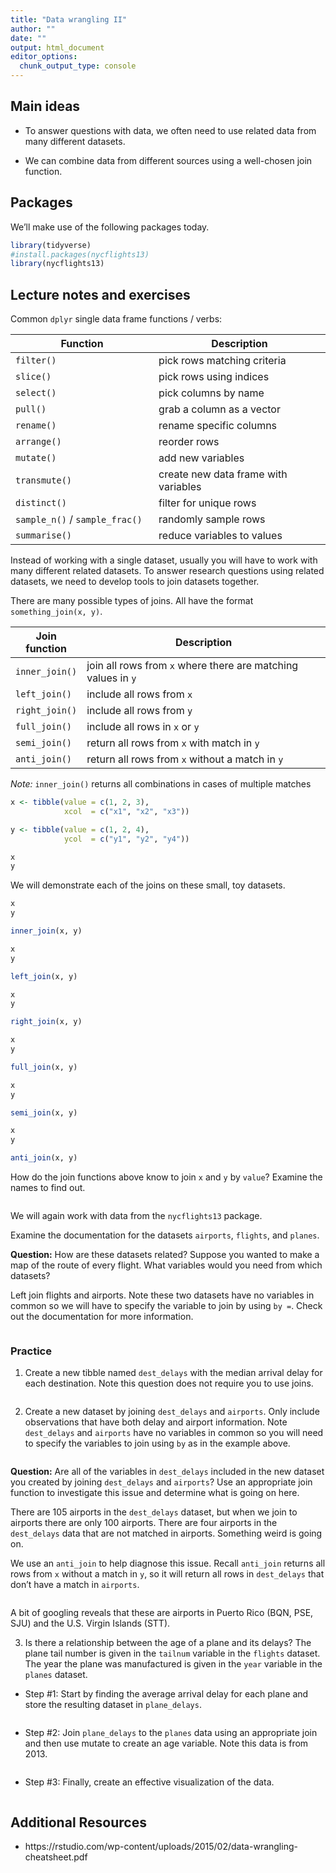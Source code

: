 ```yaml
---
title: "Data wrangling II"
author: ""
date: ""
output: html_document
editor_options: 
  chunk_output_type: console
---
```


## Main ideas

- To answer questions with data, we often need to use related data from many 
  different datasets.
  
- We can combine data from different sources using a well-chosen join function.

## Packages

We'll make use of the following packages today.

```r
library(tidyverse)
#install.packages(nycflights13)
library(nycflights13)  
```

## Lecture notes and exercises

Common `dplyr` single data frame functions / verbs:

| Function                       | Description                          |
|--------------------------------|--------------------------------------|
| `filter()`                     | pick rows matching criteria          |
| `slice()`                      | pick rows using indices              |
| `select()`                     | pick columns by name                 |
| `pull()`                       | grab a column as a vector            |
| `rename()`                     | rename specific columns              |
| `arrange()`                    | reorder rows                         |
| `mutate()`                     | add new variables                    |
| `transmute()`                  | create new data frame with variables |
| `distinct()`                   | filter for unique rows               |
| `sample_n()` / `sample_frac()` | randomly sample rows                 |
| `summarise()`                  | reduce variables to values           |

Instead of working with a single dataset, usually you will have to work with 
many different related datasets. To answer research questions using related 
datasets, we need to develop tools to join datasets together.

There are many possible types of joins. All have the format 
`something_join(x, y)`.

|  Join function | Description                                                  |
|----------------|--------------------------------------------------------------|
| `inner_join()` | join all rows from `x` where there are matching values in `y`|
|  `left_join()` | include all rows from `x`                                    |
| `right_join()` | include all rows from `y`                                    |
|  `full_join()` | include all rows in `x` or `y`                               |
|  `semi_join()` | return all rows from `x` with match in `y`                   |
|  `anti_join()` | return all rows from `x` without a match in `y`              |

*Note:* `inner_join()` returns all combinations in cases of multiple matches      

```r
x <- tibble(value = c(1, 2, 3),
            xcol  = c("x1", "x2", "x3"))

y <- tibble(value = c(1, 2, 4),
            ycol  = c("y1", "y2", "y4"))

x
y
```

We will demonstrate each of the joins on these small, toy datasets.

```r
x
y

inner_join(x, y)
```


```r
x
y

left_join(x, y)
```


```r
x
y

right_join(x, y)
```


```r
x
y

full_join(x, y)
```


```r
x
y

semi_join(x, y)
```

```r
x
y

anti_join(x, y)
```

How do the join functions above know to join `x` and `y` by `value`? Examine the
names to find out.

```r


```

We will again work with data from the `nycflights13` package.

Examine the documentation for the datasets `airports`, `flights`, and `planes`.

**Question:** How are these datasets related? Suppose you wanted to make a map
of the route of every flight. What variables would you need from which 
datasets?

Left join flights and airports. Note these two datasets have no variables in 
common so we will have to specify the variable to join by using `by = `. 
Check out the documentation for more information.

```r

```

### Practice

(1) Create a new tibble named `dest_delays` with the median arrival delay for 
    each destination. Note this question does not require you to use joins.

```r

```

(2) Create a new dataset by joining `dest_delays` and `airports`. Only include 
    observations that have both delay and airport information. Note `dest_delays`
    and `airports` have no variables in common so you will need to specify the 
    variables to join using `by` as in the example above.

```r

```

**Question:** Are all of the variables in `dest_delays` included in the new 
dataset you created by joining `dest_delays` and `airports`? Use an appropriate
join function to investigate this issue and determine what is going on here.

There are 105 airports in the `dest_delays` dataset, but when we join to 
airports there are only 100 airports. There are four airports in the 
`dest_delays` data that are not matched in airports. Something weird is going
on.

We use an `anti_join` to help diagnose this issue. Recall `anti_join` returns
all rows from `x` without a match in `y`, so it will return all rows in 
`dest_delays` that don't have a match in `airports`.

```r

```

A bit of googling reveals that these are airports in Puerto Rico (BQN, PSE, 
SJU) and the U.S. Virgin Islands (STT).

(3) Is there a relationship between the age of a plane and its delays? The plane
    tail number is given in the `tailnum` variable in the `flights` dataset. The 
    year the plane was manufactured is given in the `year` variable in the 
    `planes` dataset. 

- Step #1: Start by finding the average arrival delay for each plane and store
  the resulting dataset in `plane_delays`.

```r

```

- Step #2: Join `plane_delays` to the `planes` data using an appropriate join
  and then use mutate to create an age variable. Note this data is from 2013.

```r

```

- Step #3: Finally, create an effective visualization of the data.

```r

```

## Additional Resources

- https://rstudio.com/wp-content/uploads/2015/02/data-wrangling-cheatsheet.pdf

